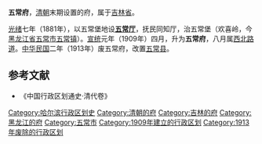 '''五常府'''，[[清朝|清朝]]末期设置的府，属于[[吉林省_(清)|吉林省]]。

[[光绪|光绪]]七年（1881年），以五常堡地设'''[[五常厅|五常厅]]'''，抚民同知厅，治五常堡（欢喜岭，今[[黑龙江省|黑龙江省]][[五常市|五常市]][[五常镇|五常镇]]）。[[宣统|宣统]]元年（1909年）四月，升为'''五常府'''，八月属[[西北路道|西北路道]]。[[民国纪元|中华民国]]二年（1913年）废五常府，改置[[五常县|五常县]]。
==参考文献==
* 《中国行政区划通史·清代卷》

{{吉林省历史二级政区}}
{{清朝吉林省行政區劃|nocat}}
[[Category:哈尔滨行政区划史|Category:哈尔滨行政区划史]]
[[Category:清朝的府|Category:清朝的府]]
[[Category:吉林的府|Category:吉林的府]]
[[Category:黑龙江的府|Category:黑龙江的府]]
[[Category:五常市|Category:五常市]]
[[Category:1909年建立的行政区划|Category:1909年建立的行政区划]]
[[Category:1913年废除的行政区划|Category:1913年废除的行政区划]]